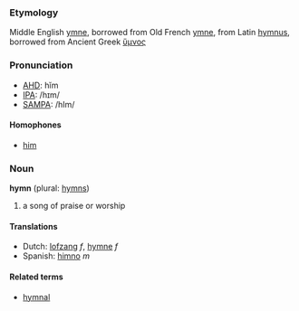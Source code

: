 ===Etymology===
Middle English [[ymne]], borrowed from Old French [[ymne]], from Latin [[hymnus]], borrowed from Ancient Greek [[ὕμνος]]

===Pronunciation===
*[[w:AHD|AHD]]: hĭm
*[[w:IPA|IPA]]: /hɪm/
*[[w:SAMPA|SAMPA]]: /hIm/

====Homophones====
*[[him]]

===Noun===
'''hymn''' (plural: [[hymns]])
# a song of praise or worship

====Translations====
*Dutch: [[lofzang]] ''f'', [[hymne]] ''f''
*Spanish: [[himno]] ''m''

====Related terms====
*[[hymnal]]